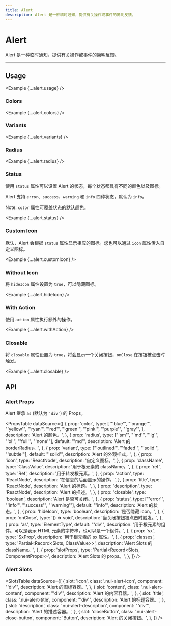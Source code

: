 ```yaml
---
title: Alert
description: Alert 是一种临时通知，提供有关操作或事件的简明反馈。
---
```



# Alert

Alert 是一种临时通知，提供有关操作或事件的简明反馈。

<ComponentLinks component='alert' ariaCompatible />

---

## Usage

<Example {...alert.usage} />

### Colors

<Example {...alert.colors} />

### Variants

<Example {...alert.variants} />

### Radius

<Example {...alert.radius} />

### Status

使用 `status` 属性可以设置 Alert 的状态，每个状态都具有不同的颜色以及图标。

Alert 支持 `error`、`success`、`warning` 和 `info` 四种状态，默认为 `info`。

Note: `color` 属性可覆盖状态的默认颜色。

<Example {...alert.status} />

### Custom Icon

默认，Alert 会根据 `status` 属性显示相应的图标。您也可以通过 `icon` 属性传入自定义图标。

<Example {...alert.customIcon} />

### Without Icon

将 `hideIcon` 属性设置为 `true`，可以隐藏图标。

<Example {...alert.hideIcon} />

### With Action

使用 `action` 属性执行额外的操作。

<Example {...alert.withAction} />

### Closable

将 `closable` 属性设置为 `true`，将会显示一个关闭按钮，`onClose` 在按钮被点击时触发。

<Example {...alert.closable} />

## API

### Alert Props

Alert 继承 `as` (默认为 `'div'`) 的 Props。

<PropsTable
  dataSource={[
    {
      prop: 'color',
      type: [
        "'blue'",
        "'orange'",
        "'yellow'",
        "'ryan'",
        "'red'",
        "'green'",
        "'pink'",
        "'purple'",
        "'gray'",
      ],
      description: 'Alert 的颜色。',
    },
    {
      prop: 'radius',
      type: ["'sm'", "'md'", "'lg'", "'xl'", "'full'", "'none'"],
      default: "'md'",
      description: 'Alert 的 borderRadius。',
    },
    {
      prop: 'variant',
      type: ["'outlined'", "'faded'", "'solid'", "'subtle'"],
      default: "'solid'",
      description: 'Alert 的外观样式。',
    },
    {
      prop: 'icon',
      type: 'ReactNode',
      description: '自定义图标。',
    },
    {
      prop: 'className',
      type: 'ClassValue',
      description: '用于根元素的 className。',
    },
    {
      prop: 'ref',
      type: 'Ref',
      description: '用于转发根元素。',
    },
    {
      prop: 'action',
      type: 'ReactNode',
      description: '在信息的后面显示的操作。',
    },
    {
      prop: 'title',
      type: 'ReactNode',
      description: 'Alert 的标题。',
    },
    {
      prop: 'description',
      type: 'ReactNode',
      description: 'Alert 的描述。',
    },
    {
      prop: 'closable',
      type: 'boolean',
      description: 'Alert 是否可关闭。',
    },
    {
      prop: 'status',
      type: ["'error'", "'info'", "'success'", "'warning'"],
      default: "'info'",
      description: 'Alert 的状态。',
    },
    {
      prop: 'hideIcon',
      type: 'boolean',
      description: '是否隐藏 icon。',
    },
    {
      prop: 'onClose',
      type: '() => void',
      description: '当关闭按钮被点击时触发。',
    },
    {
      prop: 'as',
      type: 'ElementType',
      default: "'div'",
      description:
        '用于根元素的组件。可以是表示 HTML 元素的字符串，也可以是一个组件。',
    },
    {
      prop: 'sx',
      type: 'SxProp<AlertOwnerState>',
      description: '用于根元素的 sx 属性。',
    },
    {
      prop: 'classes',
      type: 'Partial<Record<Slots, ClassValue>>',
      description: 'Alert Slots 的 className。',
    },
    {
      prop: 'slotProps',
      type: 'Partial<Record<Slots, ComponentProps>>',
      description: 'Alert Slots 的 props。',
    },
  ]}
/>

### Alert Slots

<SlotsTable
  dataSource={[
    {
      slot: 'icon',
      class: '.nui-alert-icon',
      component: "'div'",
      description: 'Alert 的图标容器。',
    },
    {
      slot: 'content',
      class: '.nui-alert-content',
      component: "'div'",
      description: 'Alert 的内容容器。',
    },
    {
      slot: 'title',
      class: '.nui-alert-title',
      component: "'div'",
      description: 'Alert 的标题容器。',
    },
    {
      slot: 'description',
      class: '.nui-alert-description',
      component: "'div'",
      description: 'Alert 的描述容器。',
    },
    {
      slot: 'closeButton',
      class: '.nui-alert-close-button',
      component: 'Button',
      description: 'Alert 的关闭按钮。',
    },
  ]}
/>
